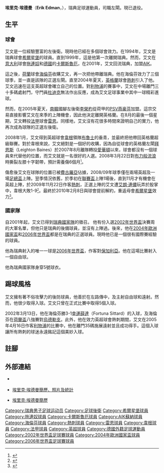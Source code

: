 {{noteTA|G1=足球|G2=EPL|G3=uefa
|T=zh-hans:埃里克·埃德曼;zh-hk:埃里克·艾文;zh-tw:埃里克·埃德曼;
|1=zh-hans:埃里克·埃德曼;zh-hk:埃里克·艾文;zh-tw:埃里克·埃德曼;
|2=zh-hans:埃德曼;zh-hk:艾文;zh-tw:埃德曼;
|3=zh-hans:赫尔辛堡;zh-hk:希爾星堡;zh-tw:赫爾辛堡;
}}
{{Football player infobox
| playername = 埃里克·埃德曼 <br />''Erik Edman''
| image = [[File:Erik_Edman_070822.jpg|150px]]
| fullname = Erik Kenneth Edman
| nickname =
| dateofbirth = {{Birth date and age|1978|11|11}}
| cityofbirth = [[延雪平|延雪平]]
| countryofbirth = [[瑞典|瑞典]]
| height = {{height|m=1.79}}
| currentclub =
|clubnumber =
| position = [[左閘|左閘]]
| youthyears = 
| youthclubs = Habo IF
| youthyears1         =
| youthclubs1         = [[Habo_IF|Habo IF]]
| youthyears2         =
| youthclubs2         = [[赫尔辛堡IF|希爾星堡]]
| years1              = 1997–1999
| clubs1              = [[赫尔辛堡IF|希爾星堡]]
| caps1               = 61
| goals1              = 1
| years2              = 1999–2000
| clubs2              = [[拖連奴|拖連奴]]
| caps2               = 0
| goals2              = 0
| years3              = 2000
| clubs3              = [[卡爾斯魯厄體育會|卡爾斯魯厄]]
| caps3               = 8
| goals3              = 0
| years4              = 2000–2001
| clubs4              =[[AIK足球俱乐部|AIK]]
| caps4               = 21
| goals4              = 0
| years5              = 2001–2004
| clubs5              = [[SC海倫芬|海倫芬]]
| caps5               = 91
| goals5              = 1
| years6              = 2004–2005
| clubs6              = [[托特纳姆足球俱乐部|熱刺]]
| caps6               = 31
| goals6              = 1
| years7              = 2005–2008
| clubs7              = [[雷恩足球會|雷恩]]
| caps7               = 56
| goals7              = 0
| years8              = 2008–2010
| clubs8              = [[维甘竞技足球俱乐部|韋根]]
| caps8               = 10
| goals8              = 0
| years9              = 2010–2013
| clubs9              = [[赫尔辛堡IF|希爾星堡]]
| caps9               = 51
| goals9              = 0
| totalcaps           = 329
| totalgoals          = 3
| nationalyears1   = 1993–1994 
| nationalteam1    = 瑞典U16
| nationalcaps1    = 22
| nationalgoals1   = 0
| nationalyears2   = 1995–1996 
| nationalteam2    = 瑞典U18
| nationalcaps2    = 10 
| nationalgoals2   =  0
| nationalyears3   = 1997–1999
| nationalteam3    = 瑞典U21
| nationalcaps3    = 19
| nationalgoals3   = 0
| nationalyears4   = 2001–2009
| nationalteam4    = [[瑞典國家足球隊|瑞典]]
| nationalcaps4    = 57
| nationalgoals4   = 1
}}{{中文譯名
| english        = Erik '''Edman'''
| putonghua      = 埃德曼
| taiwan         = 埃德曼
| cantonese      = 艾文<br>艾特文
|}}
'''埃里克·埃德曼'''（'''Erik Edman'''，{{bd|1978年|11月11日|catIdx=Edman, Erik}}），瑞典足球運動員，司職左閘。現已退役。

==生平==
===球會===
艾文是一位經驗豐富的左後衛。現時他已經在多個球會效力。在1994年，艾文是瑞典球會[[赫尔辛堡足球俱乐部|希爾星堡]]的球員。直到1999年，這是他第一次離開瑞典。然而，艾文在[[意大利|意大利]]球會[[拖連奴|拖連奴]]和[[德國|德國]]的[[卡爾斯魯厄體育會|卡爾斯魯厄]]，在2001年，艾文回流瑞典，加盟[[AIK足球俱乐部|AIK]]。

這之後，[[荷蘭|荷蘭]]球會[[SC海倫芬|海倫芬]]收購艾文，再一次把他帶離瑞典。他在海倫芬效力了三個球季，並一直是該隊的正選左閘。直至2004年夏天，[[英格蘭|英格蘭]]球會[[托特纳姆足球俱乐部|熱刺]]引入了他。艾文迅速在這支英超球會確立自己的位置。對[[利物浦足球會|利物浦]]的賽事中，艾文在中場離門三十多碼處射門，守門員[[杜迪克|杜迪克]]無法作出反應，成為艾文足球事業中其中一球精彩進球。

然而，在2005年夏天，[[南韓|南韓]]國腳左後衛[[李榮杓|李榮杓]]從荷甲的[[PSV燕豪芬|PSV燕豪芬]]加盟。這宗交易直接影響艾文在來季的上陣機會，因此他決定離開英格蘭。在8月的最後一個星期，艾文轉投[[法甲|法甲]]球會[[雷恩足球會|雷恩]]。同樣地，艾文沒有花很多時間來證明自己的實力，他再次成為球隊的正選左後衛。

2008年1月，艾文得到英超球會[[维甘竞技足球俱乐部|韋根]]領隊[[布魯士|布魯士]]的垂青，並最終把他帶回英格蘭超級聯賽。對於韋根來說，艾文絕對是一個好的收購，因為自從球會的英格蘭左閘[[拜恩斯|拜恩斯]]（Leighton Baines）於2007年8月離隊轉投[[埃弗顿足球俱乐部|愛華頓]]以來，球會都沒有一個球員來代替他的位置，而艾文就是一名很好的人選。2008年3月22日對[[布莱克本足球俱乐部|布力般流浪]]時撕裂左膝十字韌帶，預計需養傷6個月<small><ref>{{Cite web |url=http://news.bbc.co.uk/sport2/hi/football/teams/w/wigan_athletic/7313116.stm |title=Injured Edman faces long lay-off |accessdate=2008-03-26 |archive-date=2008-04-06 |archive-url=https://web.archive.org/web/20080406231055/http://news.bbc.co.uk/sport2/hi/football/teams/w/wigan_athletic/7313116.stm |dead-url=no }}</ref></small>。

傷愈後艾文在球隊的位置已被[[梅诺·菲格罗亚|費古羅亞]]佔據，2008/09年球季僅在兩場英超及一場[[英格蘭足總盃|足總盃]]上陣。翌季情況依舊，於季初在[[英格蘭聯賽盃|聯賽盃]]上陣1場後，直到11月才有機會在英超上陣，於2009年11月22日作客[[熱刺|熱刺]]，正選上陣的艾文遭[[阿伦·列农|艾朗·連儂]]玩弄於股掌中，韋根大敗1-9<small><ref>{{cite news |language=en |url=http://news.bbc.co.uk/sport2/hi/football/eng_prem/8365091.stm |title=Tottenham 9-1 Wigan |publisher=[[BBC|BBC]] Sport |date=2009-11-22 |accessdate=2010-02-09 |archive-date=2009-11-23 |archive-url=https://web.archive.org/web/20091123051759/http://news.bbc.co.uk/sport2/hi/football/eng_prem/8365091.stm |dead-url=no }}</ref></small>。最終於2010年2月8日與球會提前解約，重返母會[[赫尔辛堡足球俱乐部|希爾星堡]]效力<small><ref>{{cite news |language=en |url=http://news.bbc.co.uk/sport2/hi/football/teams/w/wigan_athletic/8504064.stm |title=Sweden's Erik Edman has Wigan contract cancelled |publisher=[[BBC|BBC]] Sport |date=2010-02-08 |accessdate=2010-02-09 |archive-date=2016-03-07 |archive-url=https://web.archive.org/web/20160307031300/http://news.bbc.co.uk/sport2/hi/football/teams/w/wigan_athletic/8504064.stm |dead-url=no }}</ref></small>。

===國家隊===
自2001年起，艾文已得到[[瑞典國家足球隊|瑞典國家隊]]的徵召。 他有份入選[[2002年世界盃足球賽|2002年世界盃]]決賽周的大軍名單，但他只是瑞典的後備球員，並沒有上陣過。後來，他在[[2004年歐洲國家盃|2004年歐洲國家盃]]和[[2006年世界盃足球賽|2006年世界盃]]都是在瑞典的正選球員。現時他已是一個很有國際賽經驗的球員。

他為瑞典射入的唯一一球是[[2006年世界盃|2006年世界盃]]，作客對[[保加利亞國家足球隊|保加利亞]]。他在這場比賽射入一個自由球。

他為瑞典國家隊身穿5號球衣。

==踢球風格==
艾文擁有著不俗攻擊力的後防球員，他善於在左路傳中，及主射自由球和遠射。然而，他很少取得入球。艾文只曾在正式比賽中取得5個入球。

2002年3月13日，他在海倫芬勝3-1[[幸運薛達|幸運薛達]]（Fortuna Sittard）的入球，及海倫芬在[[荷蘭盃|荷蘭盃]]八強賽對[[烏德勒支足球會|烏德勒支]]。此外，他在效力英超球會熱刺期間，艾文在2005年4月16日作客[[利物浦足球會|利物浦]]的比賽中，他在離門35碼施展遠射並且成功得手。這個入球讓所有熱刺的球迷永遠銘記這個美妙入球。

==註腳==
{{reflist}}

== 外部連結 ==
* {{en}} {{soccerbase|id=15823|name=埃里克·埃德曼}}
* {{en}} [http://www.stade-rennais-online.com/Erik-Edman.html 埃里克·埃德曼簡歷、照片及統計] {{Wayback|url=http://www.stade-rennais-online.com/Erik-Edman.html |date=20200225220753 }}
* {{sv}} [http://www.svenskfotboll.se/t9.aspx?id=5&p=343190 埃里克·埃德曼簡歷]{{Wayback|url=http://www.svenskfotboll.se/t9.aspx?id=5&p=343190 |date=20070930201241 }}

{{2004年歐洲足球錦標賽瑞典參賽名單}}
{{2006年世界盃足球賽瑞典參賽名單}}

{{DEFAULTSORT:Edman, Erik}}
[[Category:瑞典男子足球运动员|Category:瑞典男子足球运动员]]
[[Category:足球後衛|Category:足球後衛]]
[[Category:希爾星堡球員|Category:希爾星堡球員]]
[[Category:拖連奴球員|Category:拖連奴球員]]
[[Category:卡爾斯魯厄球員|Category:卡爾斯魯厄球員]]
[[Category:AIK蘇納球員|Category:AIK蘇納球員]]
[[Category:海倫芬球員|Category:海倫芬球員]]
[[Category:熱刺球員|Category:熱刺球員]]
[[Category:雷恩球員|Category:雷恩球員]]
[[Category:韋根球員|Category:韋根球員]]
[[Category:法甲球員|Category:法甲球員]]
[[Category:英超球員|Category:英超球員]]
[[Category:德國外籍足球運動員|Category:德國外籍足球運動員]]
[[Category:2002年世界盃足球賽球員|Category:2002年世界盃足球賽球員]]
[[Category:2004年歐洲國家盃球員|Category:2004年歐洲國家盃球員]]
[[Category:2006年世界盃足球賽球員|Category:2006年世界盃足球賽球員]]